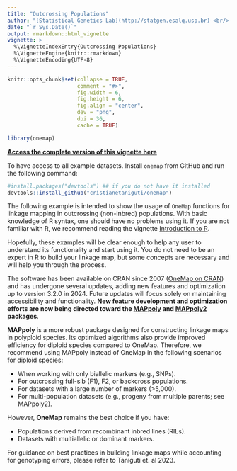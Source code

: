 ```yaml
---
title: "Outcrossing Populations"
author: "[Statistical Genetics Lab](http://statgen.esalq.usp.br) <br/> Department of Genetics <br/> Luiz de Queiroz College of Agriculture <br/> University of São Paulo"
date: "`r Sys.Date()`"
output: rmarkdown::html_vignette
vignette: >
  %\VignetteIndexEntry{Outcrossing Populations}
  %\VignetteEngine{knitr::rmarkdown}
  %\VignetteEncoding{UTF-8}
---
```


```r
knitr::opts_chunk$set(collapse = TRUE,
                      comment = "#>",
                      fig.width = 6,
                      fig.height = 6,
                      fig.align = "center",
                      dev = "png",
                      dpi = 36,
                      cache = TRUE)
```

```r
library(onemap)
```

**[Access the complete version of this vignette here](https://cristianetaniguti.github.io/onemap/Outcrossing_Populations.html)**

To have access to all example datasets. Install `onemap` from GitHub and run the following command:

```r
#install.packages("devtools") ## if you do not have it installed
devtools::install_github("cristianetaniguti/onemap")
```

The following example is intended to show the usage of `OneMap`
functions for linkage mapping in outcrossing (non-inbred) populations.
With basic knowledge of R syntax, one should have no problems using
it. If you are not familiar with R, we recommend reading the vignette
[Introduction to R](https://statgen-esalq.github.io/tutorials/onemap/Introduction_R.html).

Hopefully, these examples will be clear enough to help any user to
understand its functionality and start using it. You do not need to be
an expert in R to build your linkage map, but some concepts are
necessary and will help you through the process.

The software has been available on CRAN since 2007 
([OneMap on CRAN](https://cran.r-project.org/package=onemap)) and has 
undergone several updates, adding new features and optimization up to version 3.2.0 in 2024. 
Future updates will focus solely on maintaining accessibility and functionality. 
**New feature development and optimization efforts are now being directed toward the 
[MAPpoly](https://github.com/mmollina/MAPpoly) and 
[MAPpoly2](https://github.com/mmollina/mappoly2) packages**.  

**MAPpoly** is a more robust package designed for constructing linkage maps
 in polyploid species. Its optimized algorithms also provide improved efficiency for 
diploid species compared to OneMap. Therefore, we recommend using MAPpoly instead 
of OneMap in the following scenarios for diploid species:  

- When working with only biallelic markers (e.g., SNPs).  
- For outcrossing full-sib (F1), F2, or backcross populations.  
- For datasets with a large number of markers (>5,000).  
- For multi-population datasets (e.g., progeny from multiple parents; see MAPpoly2).  

However, **OneMap** remains the best choice if you have:  

- Populations derived from recombinant inbred lines (RILs).  
- Datasets with multiallelic or dominant markers.  

For guidance on best practices in building linkage maps while accounting for genotyping 
errors, please refer to Taniguti et. al 2023.  



